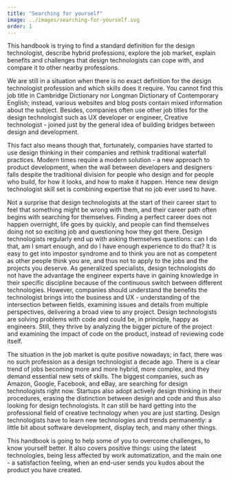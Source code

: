 ```yaml
---
title: "Searching for yourself"
image: ../images/searching-for-yourself.svg
order: 1
---
```


This handbook is trying to find a standard definition for the design
technologist, describe hybrid professions, explore the job market, explain
benefits and challenges that design technologists can cope with, and compare it
to other nearby professions.

We are still in a situation when there is no exact definition for the design
technologist profession and which skills does it require. You cannot find this
job title in Cambridge Dictionary nor Longman Dictionary of Contemporary
English; instead, various websites and blog posts contain mixed information
about the subject. Besides, companies often use other job titles for the design
technologist such as UX developer or engineer, Creative technologist - joined
just by the general idea of building bridges between design and development.

This fact also means though that, fortunately, companies have started to use
design thinking in their companies and rethink traditional waterfall practices.
Modern times require a modern solution - a new approach to product development,
when the wall between developers and designers falls despite the traditional
division for people who design and for people who build, for how it looks, and
how to make it happen. Hence new design technologist skill set is combining
expertise that no job ever used to have.

Not a surprise that design technologists at the start of their career start to
feel that something might be wrong with them, and their career path often begins
with searching for themselves. Finding a perfect career does not happen
overnight, life goes by quickly, and people can find themselves doing not so
exciting job and questioning how they got there. Design technologists regularly
end up with asking themselves questions: can I do that, am I smart enough, and
do I have enough experience to do that? It is easy to get into impostor syndrome
and to think you are not as competent as other people think you are, and thus
not to apply to the jobs and the projects you deserve. As generalized
specialists, design technologists do not have the advantage the engineer experts
have in gaining knowledge in their specific discipline because of the continuous
switch between different technologies. However, companies should understand the
benefits the technologist brings into the business and UX - understanding of the
intersection between fields, examining issues and details from multiple
perspectives, delivering a broad view to any project. Design technologists are
solving problems with code and could be, in principle, happy as engineers.
Still, they thrive by analyzing the bigger picture of the project and examining
the impact of code on the product, instead of reviewing code itself.

The situation in the job market is quite positive nowadays; in fact, there was
no such profession as a design technologist a decade ago. There is a clear trend
of jobs becoming more and more hybrid, more complex, and they demand essential
new sets of skills. The biggest companies, such as Amazon, Google, Facebook, and
eBay, are searching for design technologists right now. Startups also adopt
actively design thinking in their procedures, erasing the distinction between
design and code and thus also looking for design technologists. It can still be
hard getting into the professional field of creative technology when you are
just starting. Design technologists have to learn new technologies and trends
permanently: a little bit about software development, display tech, and many
other things.

This handbook is going to help some of you to overcome challenges, to know
yourself better. It also covers positive things: using the latest technologies,
being less affected by work automatization, and the main one - a satisfaction
feeling, when an end-user sends you kudos about the product you have created.
